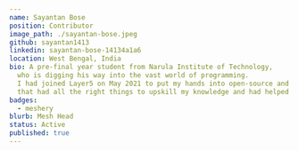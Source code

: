 ---
name: Sayantan Bose
position: Contributor
image_path: ./sayantan-bose.jpeg
github: sayantan1413
linkedin: sayantan-bose-14134a1a6
location: West Bengal, India
bio: A pre-final year student from Narula Institute of Technology,
  who is digging his way into the vast world of programming.
  I had joined Layer5 on May 2021 to put my hands into open-source and it has opened a wide world in front of me
  that had all the right things to upskill my knowledge and had helped me to be the best version of myself !!
badges:
  - meshery
blurb: Mesh Head
status: Active
published: true
---
